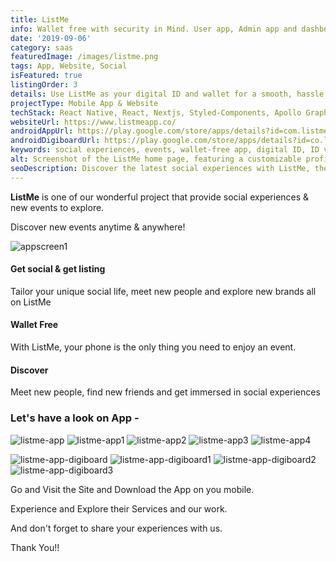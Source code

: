 ```yaml
---
title: ListMe
info: Wallet free with security in Mind. User app, Admin app and dashboard.
date: '2019-09-06'
category: saas
featuredImage: /images/listme.png
tags: App, Website, Social
isFeatured: true
listingOrder: 3
details: Use ListMe as your digital ID and wallet for a smooth, hassle free entry. Create social experiences as your selfie unlocks your digital identity. The build-in ID verification, ListMe makes it possible for you to have your name submitted to as many events of your preferred bar/club/event while still being in the comfort of your home, or hotel room. All that you need is a profile that can be made through the app.
projectType: Mobile App & Website
techStack: React Native, React, Nextjs, Styled-Components, Apollo GraphQL, Mongo DB
websiteUrl: https://www.listmeapp.co/
androidAppUrl: https://play.google.com/store/apps/details?id=com.listme
androidDigiboardUrl: https://play.google.com/store/apps/details?id=co.listmeapp.bouncer
keywords: social experiences, events, wallet-free app, digital ID, ID verification, user-friendly app, social activities
alt: Screenshot of the ListMe home page, featuring a customizable profile and a selection of events to explore.
seoDescription: Discover the latest social experiences with ListMe, the wallet-free app that provides access to events, friends, and new experiences. Create a unique profile and use it as your digital ID to unlock social experiences with just a selfie. With ID verification and a user-friendly app, get immersed in a new world of social activities.
---
```


**ListMe** is one of our wonderful project that provide social experiences & new events to explore.

Discover new events anytime & anywhere!

![appscreen1](../images/listme-home-page.png)

#### Get social & get listing

Tailor your unique social life, meet new people and explore new brands all on ListMe

#### Wallet Free

With ListMe, your phone is the only thing you need to enjoy an event.

#### Discover

Meet new people, find new friends and get immersed in social experiences

### Let's have a look on App -

![listme-app](../images/listme-app.png)
![listme-app1](../images/listme-app1.png)
![listme-app2](../images/listme-app2.png)
![listme-app3](../images/listme-app3.png)
![listme-app4](../images/listme-app4.png)

![listme-app-digiboard](../images/lisme-app-digiboard.png)
![listme-app-digiboard1](../images/listme-app-digiboard1.png)
![listme-app-digiboard2](../images/listme-app-digiboard2.png)
![listme-app-digiboard3](../images/listme-app-digiboard3.png)

Go and Visit the Site and Download the App on you mobile.

Experience and Explore their Services and our work.

And don't forget to share your experiences with us.

Thank You!!
